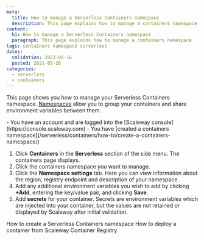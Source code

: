 ```yaml
---
meta:
  title: How to manage a Serverless Containers namespace
  description: This page explains how to manage a containers namespace
content:
  h1: How to manage a Serverless Containers namespace
  paragraph: This page explains how to manage a containers namespace
tags: containers namespace serverless 
dates:
  validation: 2023-08-16
  posted: 2021-05-26
categories:
  - serverless
  - containers
---
```


This page shows you how to manage your Serverless Containers namespace. [Namespaces](/network/domains-and-dns/concepts/#dns-namespace) allow you to group your containers and share environment variables between them.

<Macro id="iam-requirements" />

<Message type="requirement">
  - You have an account and are logged into the [Scaleway console](https://console.scaleway.com)
  - You have [created a containers namespace](/serverless/containers/how-to/create-a-containers-namespace/)
</Message>

1. Click **Containers** in the **Serverless** section of the side menu. The containers page displays.
2. Click the containers namespace you want to manage. 
3. Click the **Namespace settings** tab. Here you can view information about the region, registry endpoint and description of your namespace.
4. Add any additional environment variables you wish to add by clicking **+Add**, entering the key/value pair, and clicking **Save**.
5. Add **secrets** for your container. Secrets are environment variables which are injected into your container, but the values are not retained or displayed by Scaleway after initial validation.

<Navigation title="See also">
  <PreviousButton to="/serverless/containers/how-to/create-a-containers-namespace/">How to create a Serverless Containers namespace</PreviousButton>
  <NextButton to="/serverless/containers/how-to/deploy-a-container-from-scaleway-container-registry/">How to deploy a container from Scaleway Container Registry</NextButton>
</Navigation>
